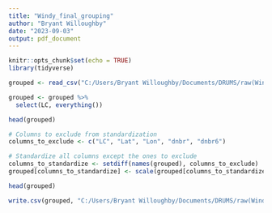 ---
title: "Windy_final_grouping"
author: "Bryant Willoughby"
date: "2023-09-03"
output: pdf_document
---

```{r setup, include=FALSE}
knitr::opts_chunk$set(echo = TRUE)
library(tidyverse)
```


```{r}
grouped <- read_csv("C:/Users/Bryant Willoughby/Documents/DRUMS/raw(Windy)/Final data sets/prefire_windy_grouped_finaldata.csv")
```

```{r}
grouped <- grouped %>%
  select(LC, everything())

head(grouped)
```

```{r}
# Columns to exclude from standardization
columns_to_exclude <- c("LC", "Lat", "Lon", "dnbr", "dnbr6")

# Standardize all columns except the ones to exclude
columns_to_standardize <- setdiff(names(grouped), columns_to_exclude)
grouped[columns_to_standardize] <- scale(grouped[columns_to_standardize])

head(grouped)
```

```{r}
write.csv(grouped, "C:/Users/Bryant Willoughby/Documents/DRUMS/raw(Windy)/Final data sets/prefire_windy_grouped_standard_finaldata.csv", row.names = F)

```










